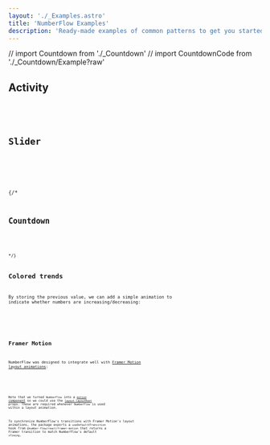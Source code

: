 ```yaml
---
layout: './_Examples.astro'
title: 'NumberFlow Examples'
description: 'Ready-made examples of common patterns to get you started with NumberFlow.'
---
```

// import Countdown from './_Countdown'
// import CountdownCode from './_Countdown/Example?raw'

## Activity

<Activity client:visible>
<Code code={ActivityCode} lang="tsx" />
</Activity>

## Slider

<Slider client:visible>
<Code code={SliderCode} lang="tsx" />
</Slider>

{/*
## Countdown

<Countdown client:visible>
<Code code={CountdownCode} lang="tsx" />
</Countdown>
*/}

## Colored trends

By storing the previous value,
we can add a simple animation to indicate whether numbers are increasing/decreasing:

<ColoredTrends client:visible>
<Code code={ColoredTrendsCode} lang="tsx" />
</ColoredTrends>

## Framer Motion

NumberFlow was designed to integrate well with [Framer Motion layout animations](https://www.framer.com/motion/layout-animations/):

<FramerMotionLayoutAnimations client:visible>
<Code code={FramerMotionLayoutAnimationsCode} lang="tsx" />
</FramerMotionLayoutAnimations>

Note that we turned `NumberFlow` into a [`motion` component](https://www.framer.com/motion/component/#custom-components) so we could use the [`layout layoutRoot`](https://www.framer.com/motion/layout-animations/###item-is-performing-unwanted-layout-animations-as-surrounding-content-changes) props.
These are required whenever `NumberFlow` is used within a layout animation.

To synchronize NumberFlow's transitions with Framer Motion's layout animations,
the package exports a `useDefaultXTransition` hook from `@number-flow/react/framer-motion` that
returns a Framer transition to match NumberFlow's default `xTiming`.